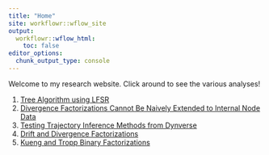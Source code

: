 ```yaml
---
title: "Home"
site: workflowr::wflow_site
output:
  workflowr::wflow_html:
    toc: false
editor_options:
  chunk_output_type: console
---
```


Welcome to my research website. Click around to see the various analyses!

1. [Tree Algorithm using LFSR](lfsr_algorithm.html)
1. [Divergence Factorizations Cannot Be Naively Extended to Internal Node Data](divergence_counterexample.html)
1. [Testing Trajectory Inference Methods from Dynverse](dynverse_testing.html)
1. [Drift and Divergence Factorizations](using_EBMF.html)
1. [Kueng and Tropp Binary Factorizations](https://colab.research.google.com/drive/1Wr9rOMal1dYHPvUGe7XkhFk7ZY0BiinN)
